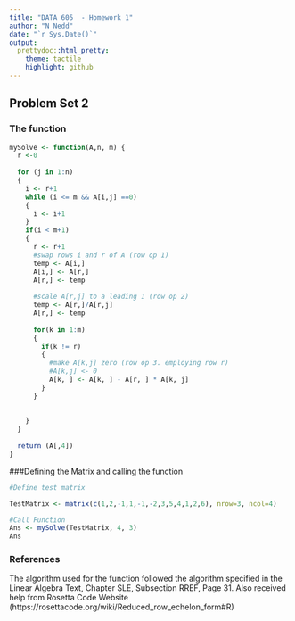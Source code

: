 ```yaml
---
title: "DATA 605  - Homework 1"
author: "N Nedd"
date: "`r Sys.Date()`"
output:
  prettydoc::html_pretty:
    theme: tactile
    highlight: github
---
```


## Problem Set 2

### The function

```r
mySolve <- function(A,n, m) {
  r <-0
  
  for (j in 1:n)
  {
    i <- r+1
    while (i <= m && A[i,j] ==0)
    {
      i <- i+1
    }
    if(i < m+1)
    {
      r <- r+1
      #swap rows i and r of A (row op 1)
      temp <- A[i,]
      A[i,] <- A[r,]
      A[r,] <- temp
      
      #scale A[r,j] to a leading 1 (row op 2)
      temp <- A[r,]/A[r,j]
      A[r,] <- temp
      
      for(k in 1:m)
      {
        if(k != r)
        {
          #make A[k,j] zero (row op 3. employing row r)
          #A[k,j] <- 0
          A[k, ] <- A[k, ] - A[r, ] * A[k, j]
        }
      }
      
      
    }
  }
  
  return (A[,4])
}

```

###Defining the Matrix and calling the function

```r
#Define test matrix

TestMatrix <- matrix(c(1,2,-1,1,-1,-2,3,5,4,1,2,6), nrow=3, ncol=4)

#Call Function
Ans <- mySolve(TestMatrix, 4, 3)
Ans

```

### References

The algorithm used for the function followed the algorithm specified in the Linear Algebra Text, Chapter SLE, Subsection RREF, Page 31.
Also received help from Rosetta Code Website (https://rosettacode.org/wiki/Reduced_row_echelon_form#R)





